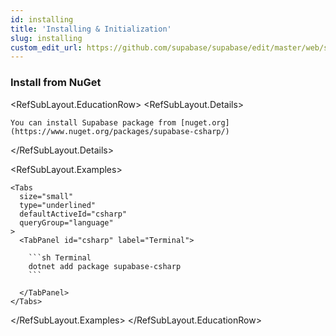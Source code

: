 ```yaml
---
id: installing
title: 'Installing & Initialization'
slug: installing
custom_edit_url: https://github.com/supabase/supabase/edit/master/web/spec/supabase.yml
---
```


### Install from NuGet

<RefSubLayout.EducationRow>
  <RefSubLayout.Details>

    You can install Supabase package from [nuget.org](https://www.nuget.org/packages/supabase-csharp/)

  </RefSubLayout.Details>

  <RefSubLayout.Examples>

    <Tabs
      size="small"
      type="underlined"
      defaultActiveId="csharp"
      queryGroup="language"
    >
      <TabPanel id="csharp" label="Terminal">

        ```sh Terminal
        dotnet add package supabase-csharp
        ```

      </TabPanel>
    </Tabs>

  </RefSubLayout.Examples>
</RefSubLayout.EducationRow>
